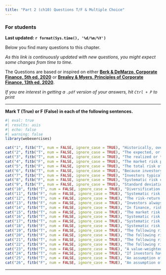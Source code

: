 ```yaml
---
title: "Part 2 (ch10) Questions T/F & Multiple Choice"
---
```


::: {.callout-warning}
### For students

**Last updated: `r format(Sys.time(), '%d/%m/%Y')`  **


Below you find many questions to this chapter. 

*As this link is continuously updated with new questions, you might expect some changes from time to time.*

The Questions are based or inspired on either [**Berk & DeMarzo, Corporate Finance, 5th ed. 2020**](https://www.amazon.com.br/Corporate-Finance-Global-Jonathan-Berk/dp/1292304154) or 
[**Brealey & Myers, Principles of Corporate Finance, 13th ed. 2020**](https://www.amazon.com.br/Principles-Corporate-Finance-Richard-Brealey/dp/1260565556/ref=sr_1_3?refinements=p_27%3ABrealey+Myers&s=books&sr=1-3).

*If you are interest in getting a `.pdf` version of your answers, hit `Ctrl + P` to print*

:::

___


**Mark T (True) or F (False) in each of the following sentences.**

::: {.webex-check .webex-box}

```r
#| eval: true
#| results: asis
#| echo: false
#| warning: false
library(webexercises)

cat("1", fitb("T", num = FALSE, ignore_case = TRUE), "Historically, over long horizons, investments in stocks is expected to outperform investments in bonds.", "\n\n")
cat("2", fitb("T", num = FALSE, ignore_case = TRUE), "The expected, or mean, return is the return we expect to earn on average.", "\n\n")
cat("3", fitb("T", num = FALSE, ignore_case = TRUE), "The realized or total return for an investment is the total return of the dividend yield and the capital gain rate.", "\n\n")
cat("4", fitb("F", num = FALSE, ignore_case = TRUE), "The market risk premium is the expected average return of the market portfolio.", "\n\n")
cat("5", fitb("F", num = FALSE, ignore_case = TRUE), "The total risk of a security represents only its systematic risk.", "\n\n")
cat("6", fitb("T", num = FALSE, ignore_case = TRUE), "Because investors can eliminate idiosyncratic risk, they do not require a risk premium for taking it on.", "\n\n")
cat("7", fitb("T", num = FALSE, ignore_case = TRUE), "Investors typically demand a higher return for investments with higher levels of risk.", "\n\n")
cat("8", fitb("F", num = FALSE, ignore_case = TRUE), "Systematic risk can be diversified away by holding a well-diversified portfolio of assets.", "\n\n")
cat("9", fitb("T", num = FALSE, ignore_case = TRUE), "Standard deviation is a measure of the total risk of an investment.", "\n\n")
cat("10", fitb("T", num = FALSE, ignore_case = TRUE), "Diversification involves spreading investment across different assets to reduce risk.", "\n\n")
cat("11", fitb("F", num = FALSE, ignore_case = TRUE), "Systematic risk is specific to individual assets and can be diversified away by holding a diversified portfolio.", "\n\n")
cat("12", fitb("T", num = FALSE, ignore_case = TRUE), "The risk-return tradeoff suggests that higher returns are associated with higher levels of risk.", "\n\n")
cat("13", fitb("F", num = FALSE, ignore_case = TRUE), "Investors always prefer investments with lower risk, even if it means sacrificing potential returns.", "\n\n")
cat("14", fitb("T", num = FALSE, ignore_case = TRUE), "In finance, risk refers to the uncertainty that an investment's actual return will differ from its expected return.", "\n\n")
cat("15", fitb("T", num = FALSE, ignore_case = TRUE), "The market risk premium represents the excess return that investors expect to earn from investing in the market over the risk-free rate.", "\n\n")
cat("16", fitb("T", num = FALSE, ignore_case = TRUE), "Systematic risk, also known as market risk, is the risk that is inherent to the entire market or an entire market segment.", "\n\n")
cat("17", fitb("T", num = FALSE, ignore_case = TRUE), "Systematic risk cannot be eliminated through diversification because it affects the entire market.", "\n\n")
cat("18", fitb("F", num = FALSE, ignore_case = TRUE), "Systematic risk is specific to individual assets and can be diversified away by holding a diversified portfolio.", "\n\n")
cat("19", fitb("T", num = FALSE, ignore_case = TRUE), "The following risk is an example of firm-specific risk: The risk that the founder and CEO retires", "\n\n")
cat("20", fitb("F", num = FALSE, ignore_case = TRUE), "The following risk is an example of firm-specific risk: The risk that oil prices rise, increasing production costs", "\n\n")
cat("21", fitb("T", num = FALSE, ignore_case = TRUE), "The following risk is an example of firm-specific risk: The risk that a product design is faulty and the product must be recalled", "\n\n")
cat("22", fitb("F", num = FALSE, ignore_case = TRUE), "The following risk is an example of firm-specific risk: The risk that the economy slows, reducing demand for the firm’s products.", "\n\n")
cat("23", fitb("T", num = FALSE, ignore_case = TRUE), "A value-weighted portfolio is an equal-ownership portfolio: the investors holds an equal fraction of the total number of shares outstanding of each security in the portfolio.", "\n\n")
cat("24", fitb("T", num = FALSE, ignore_case = TRUE), "If investors have homogeneous expectations, then each investor will identify the same portfolio as having the highest Sharpe ratio in the economy.", "\n\n")
cat("25", fitb("T", num = FALSE, ignore_case = TRUE), "An assumption of the CAPM is that investors are rational and will always prefer a higher over a lower Sharpe ratio.", "\n\n")
cat("26", fitb("F", num = FALSE, ignore_case = TRUE), "An assumption of the CAPM is that only informed investors are allowed to borrow or lend at the risk-free rate.", "\n\n")
```

:::


___

<script src="https://giscus.app/client.js"
        data-repo="henriquecastror/EF_permanent"
        data-repo-id="R_kgDOLMIejg"
        data-category="General"
        data-category-id="DIC_kwDOLMIejs4Cc1yS"
        data-mapping="number"
        data-term="3"
        data-reactions-enabled="1"
        data-emit-metadata="0"
        data-input-position="bottom"
        data-theme="light"
        data-lang="en"
        crossorigin="anonymous"
        async>
</script>

